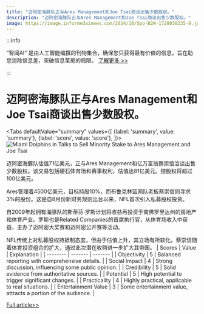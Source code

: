 ```yaml
---
title: "迈阿密海豚队正与Ares Management和Joe Tsai商谈出售少数股权。"
description: "迈阿密海豚队正与Ares Management和Joe Tsai商谈出售少数股权。"
image: https://image.informedainews.com/2024/10/Spo-B2W-1728038235-0.jpg
---
```



:::info

“智闻AI“ 是由人工智能编撰的刊物集合，确保您只获得最有价值的信息，旨在助您消除信息差，突破信息茧房的局限。  [了解更多 >>](/)

:::

# 迈阿密海豚队正与Ares Management和Joe Tsai商谈出售少数股权。


<Tabs
	defaultValue="summary"
	values={[
	{label: 'summary', value: 'summary'},
	{label: 'score', value: 'score'},
]}>
<TabItem value="summary">
<img
  src="https://image.informedainews.com/2024/10/Spo-B2W-1728038235-0.jpg"
  alt="Miami Dolphins in Talks to Sell Minority Stake to Ares Management and Joe Tsai"
/>



迈阿密海豚队估值71亿美元，正与Ares Management和亿万富翁蔡崇信洽谈出售少数股权。该交易包括硬石体育场和赛事权利，估值达81亿美元。控股权将超过100亿美元。

Ares管理着4500亿美元，目标持股10%，而布鲁克林篮网队老板蔡崇信则寻求3%的股份。这是自8月份新财务规则出台以来，NFL首次引入私募股权投资。

自2009年起拥有海豚队的斯蒂芬·罗斯计划将收益再投资于南佛罗里达州的房地产和体育产业。罗斯也是Related Companies的首席执行官，从体育场收入中获益，主办了迈阿密大奖赛和迈阿密公开赛等活动。

NFL传统上对私募股权持抵制态度，但由于估值上升，其立场有所软化。蔡崇信随着体育投资组合的扩大，通过此次潜在收购进一步扩大其帝国。
</TabItem>
<TabItem value="score">
	| Scores     | Value   | Explanation |
	| -------- | ------- | ------- |
	| Objectivity  | 5    | Balanced reporting with comprehensive details.    |
	| Social Impact | 4     | Strong discussion, influencing some public opinion.    |
	| Credibility    | 5    | Solid evidence from authoritative sources.    |
	| Potential    | 5    | High potential to trigger significant changes.    |
	| Practicality    | 4    | Highly practical, applicable to real situations.    |
	| Entertainment Value    | 3    | Some entertainment value, attracts a portion of the audience.    |
</TabItem>
</Tabs>

[Full article>>](https://www.cnbc.com/2024/10/03/miami-dolphins-talks-sell-minority-stake-ares-management-joe-tsai.html)
